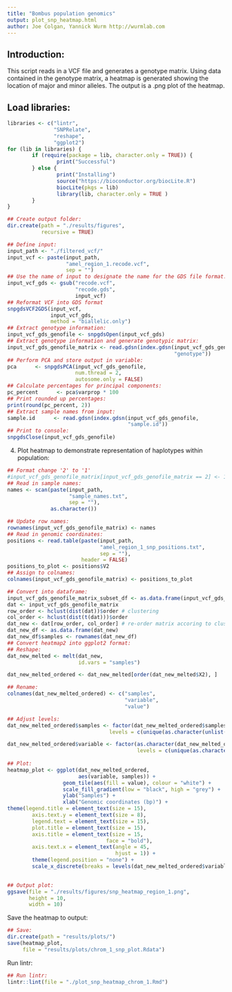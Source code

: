 ```yaml
---
title: "Bombus population genomics"
output: plot_snp_heatmap.html
author: Joe Colgan, Yannick Wurm http://wurmlab.com
---
```


## Introduction:
This script reads in a VCF file and generates a genotype matrix.
Using data contained in the genotype matrix, a heatmap is generated showing the location of
major and minor alleles.
The output is a .png plot of the heatmap.

## Load libraries:

```r
libraries <- c("lintr",
               "SNPRelate",
               "reshape",
               "ggplot2")
for (lib in libraries) {
        if (require(package = lib, character.only = TRUE)) {
                print("Successful")
        } else {
                print("Installing")
                source("https://bioconductor.org/biocLite.R")
                biocLite(pkgs = lib)
                library(lib, character.only = TRUE )
        }
}

## Create output folder:
dir.create(path = "./results/figures",
           recursive = TRUE)
```


```r
## Define input:
input_path <- "./filtered_vcf/"
input_vcf <- paste(input_path,
                   "amel_region_1.recode.vcf",
                   sep = "")
## Use the name of input to designate the name for the GDS file format.
input_vcf_gds <- gsub("recode.vcf",
                      "recode.gds",
                      input_vcf)
## Reformat VCF into GDS format
snpgdsVCF2GDS(input_vcf,
              input_vcf_gds,
              method = "biallelic.only")
## Extract genotype information:
input_vcf_gds_genofile <- snpgdsOpen(input_vcf_gds)
## Extract genotype information and generate genotypic matrix:  
input_vcf_gds_genofile_matrix <- read.gdsn(index.gdsn(input_vcf_gds_genofile,
                                                      "genotype"))
## Perform PCA and store output in variable:  
pca      <- snpgdsPCA(input_vcf_gds_genofile,
                      num.thread = 2,
                      autosome.only = FALSE)
## Calculate percentages for principal components:  
pc_percent      <- pca$varprop * 100
## Print rounded up percentages:  
print(round(pc_percent, 2))
## Extract sample names from input:  
sample.id      <- read.gdsn(index.gdsn(input_vcf_gds_genofile,
                                       "sample.id"))
## Print to console:
snpgdsClose(input_vcf_gds_genofile)
```

4) Plot heatmap to demonstrate representation of haplotypes within population:

```r
## Format change '2' to '1'
#input_vcf_gds_genofile_matrix[input_vcf_gds_genofile_matrix == 2] <- 1
## Read in sample names:
names <- scan(paste(input_path,
                    "sample_names.txt",
                    sep = ""),
              as.character())

## Update row names:
rownames(input_vcf_gds_genofile_matrix) <- names
## Read in genomic coordinates:
positions <- read.table(paste(input_path,
                              "amel_region_1_snp_positions.txt",
                              sep = ""),
                        header = FALSE)
positions_to_plot <- positions$V2
## Assign to colnames:
colnames(input_vcf_gds_genofile_matrix) <- positions_to_plot

## Convert into dataframe:
input_vcf_gds_genofile_matrix_subset_df <- as.data.frame(input_vcf_gds_genofile_matrix)
dat <- input_vcf_gds_genofile_matrix
row_order <- hclust(dist(dat))$order # clustering
col_order <- hclust(dist(t(dat)))$order
dat_new <- dat[row_order, col_order] # re-order matrix accoring to clustering
dat_new_df <- as.data.frame(dat_new)
dat_new_df$samples <- rownames(dat_new_df)
## Convert heatmap2 into ggplot2 format:
## Reshape:
dat_new_melted <- melt(dat_new,
                       id.vars = "samples")

dat_new_melted_ordered <- dat_new_melted[order(dat_new_melted$X2), ]

## Rename:
colnames(dat_new_melted_ordered) <- c("samples",
                                      "variable",
                                      "value")

## Adjust levels:
dat_new_melted_ordered$samples <- factor(dat_new_melted_ordered$samples,
                                 levels = c(unique(as.character(unlist(dat_new_melted_ordered$samples)))))

dat_new_melted_ordered$variable <- factor(as.character(dat_new_melted_ordered$variable),
                                          levels = c(unique(as.character(unlist(dat_new_melted_ordered$variable)))))
                                
## Plot:
heatmap_plot <- ggplot(dat_new_melted_ordered,
                       aes(variable, samples)) +
                  geom_tile(aes(fill = value), colour = "white") +
                  scale_fill_gradient(low = "black", high = "grey") +
                  ylab("Samples") +
                  xlab("Genomic coordinates (bp)") +
theme(legend.title = element_text(size = 15),
        axis.text.y = element_text(size = 8),
        legend.text = element_text(size = 15),
        plot.title = element_text(size = 15),
        axis.title = element_text(size = 15,
                                face = "bold"),
        axis.text.x = element_text(angle = 45,
                                   hjust = 1)) +
        theme(legend.position = "none") +
        scale_x_discrete(breaks = levels(dat_new_melted_ordered$variable)[c(T,
                                                                            rep(F, 9))])

## Output plot:
ggsave(file = "./results/figures/snp_heatmap_region_1.png",
       height = 10,
       width = 10)
```

Save the heatmap to output:

```r
## Save:
dir.create(path = "results/plots/")
save(heatmap_plot,
     file = "results/plots/chrom_1_snp_plot.Rdata")
```

Run lintr:
```r
## Run lintr:
lintr::lint(file = "./plot_snp_heatmap_chrom_1.Rmd")
```

